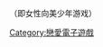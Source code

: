 {{Catnav|頁面分類|各種主題的頁面分類|類型|遊戲類型|各类型電子遊戲}}

{{catmore}}（即女性向美少年游戏）
{{DEFAULTSORT:Otome games}}
[[Category:戀愛電子遊戲|Category:戀愛電子遊戲]]